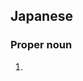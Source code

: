 ==Japanese==
{{ja-kanjitab|あ|い|こ}}

===Proper noun===
{{ja-pos|proper|あいこ}}

# {{given name|female|lang=ja|sort=あいこ}}